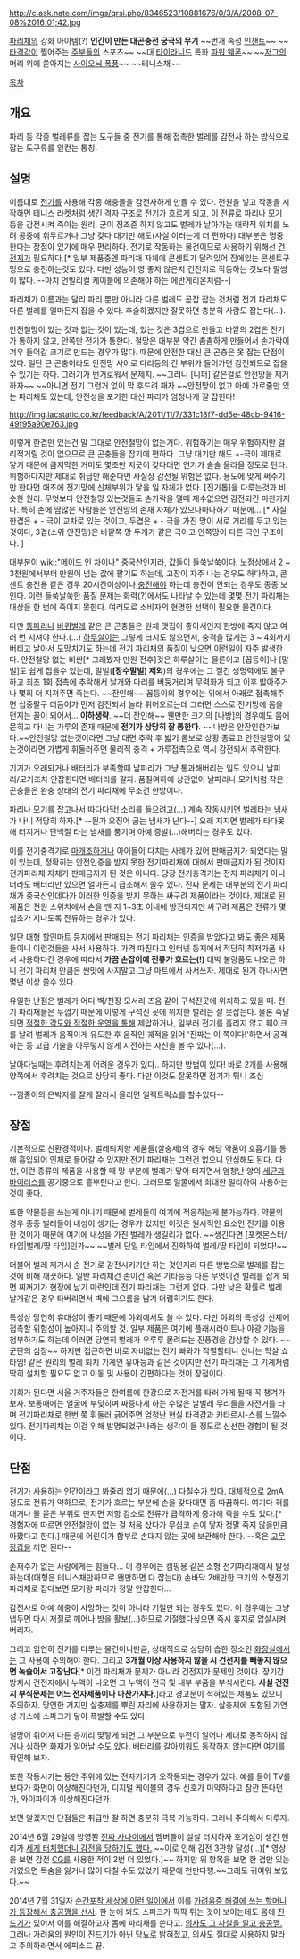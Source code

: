 http://c.ask.nate.com/imgs/qrsi.php/8346523/10881676/0/3/A/2008-07-08%2016;01;42.jpg

[[파리채]]의 강화 아이템(?)
'''인간이 만든 대곤충전 궁극의 무기'''
~~번개 속성 [[인챈트]]~~
~~[[타격감]]이 쩔어주는 [[주부]]들의 스포츠~~
~~대 [[타이라니드]] 특화 [[파워 웨폰]]~~
~~[[저그]]의 머리 위에 쏟아지는 [[사이오닉 폭풍]]~~
~~테니스채~~

[[목차]]

== 개요 ==
파리 등 각종 벌레류를 잡는 도구들 중 전기를 통해 접촉한 벌레를 감전사 하는 방식으로 잡는 도구류를 일컫는 통칭.

== 설명 ==
이름대로 [[전기]]를 사용해 각종 해충들을 감전사하게 만들 수 있다. 전원을 넣고 작동을 시작하면 테니스 라켓처럼 생긴 격자 구조로 전기가 흐르게 되고, 이 전류로 파리나 모기 등을 감전시켜 죽이는 원리. 굳이 정조준 하지 않고도 벌레가 날아가는 대략적 위치를 노려 공중에 휘두르거나 그냥 갖다 대기만 해도(사실 이러는게 더 편하다) 대부분은 명중한다는 장점이 있기에 매우 편리하다. 전기로 작동하는 물건이므로 사용하기 위해선 [[건전지]]가 필요하다.[* 일부 제품중엔 파리채 자체에 콘센트가 달려있어 집에있는 콘센트구멍으로 충전하는것도 있다. 다만 성능이 영 좋지 않은지 건전지로 작동하는 것보다 말썽이 많다. --마치 언빌리컬 케이블에 의존해야 하는 에반게리온처럼--]

파리채가 이름과는 달리 파리 뿐만 아니라 다른 벌레도 곧잡 잡는 것처럼 전기 파리채도 다른 벌레를 얼마든지 잡을 수 있다. 후술하겠지만 잘못하면 충분히 사람도 잡는다(...). 

안전철망이 있는 것과 없는 것이 있는데, 있는 것은 3겹으로 만들고 바깥의 2겹은 전기가 통하지 않고, 안쪽만 전기가 통한다. 철망은 대부분 약간 촘촘하게 만들어서 손가락이 겨우 들어갈 크기로 만드는 경우가 많다. 때문에 안전한 대신 큰 곤충은 못 잡는 단점이 있다. 일단 큰 곤충이라도 안전망 사이로 다리등의 긴 부위가 들어가면 감전되므로 잡을수 있기는 하다. 그러기가 번거로워서 문제지. ~~그러니 [니퍼] 같은걸로 안전망을 제거하자~~ ~~아니면 전기 그런거 없이 막 후드려 패자.~~안전망이 없고 아예 가로줄만 있는 파리채도 있는데, 안전성을 포기한 대신 파리가 엄청나게 잘 잡힌다!

http://img.iacstatic.co.kr/feedback/A/2011/11/7/331c18f7-dd5e-48cb-9416-49f95a90e763.jpg

이렇게 한겹만 있는건 말 그대로 안전철망이 없는거다. 위험하기는 매우 위험하지만 걸리적거릴 것이 없으므로 큰 곤충들을 잡기에 편하다. 그냥 대기만 해도 +-극이 제대로 닿기 때문에 큼지막한 거미도 몇초만 지긋이 갖다대면 연기가 솔솔 올라올 정도로 탄다. 위험하다지만 제대로 취급만 해준다면 사실상 감전될 위험은 없다. 용도에 맞게 써주기만 한다면 애초에 전기망에 신체부위가 닿을 일 자체가 없다. [전기톱]을 다루는것과 비슷한 원리. 무엇보다 안전철망 있는것들도 손가락을 댈때 재수없으면 감전되긴 마찬가지다. 특히 손에 땀많은 사람들은 안전망의 존재 자체가 있으나마나하기 때문에... [* 사실 한겹은 + - 극이 교차로 있는 것이고, 두겹은 + - 극을 가진 망이 서로 거리를 두고 있는것이다, 3겹(소위 안전망)은 바깥쪽 망 두개가 같은 극이고 안쪽망이 다른 극인 구조이다. ]

대부분이 [[wiki:"메이드 인 차이나" 중국산]]인지라, 값들이 들쑥날쑥이다. 노점상에서 2 ~ 3천원에서부터 만원이 넘는 값에 팔기도 하는데, 고장이 자주 나는 경우도 허다하고, 콘센트 충전용 같은 경우 20시간이상이나 [[충전]]해야 하는데 충전이 안되는 경우도 종종 보인다. 이런 들쑥날쑥한 품질 문제는 화력(?)에서도 나타날 수 있는데 몇몇 전기 파리채는 대상을 한 번에 죽이지 못한다. 여러모로 소비자의 현명한 선택이 필요한 물건이다.

다만 [[똥파리]]나 [[바퀴벌레]] 같은 큰 곤충들은 원체 맷집이 좋아서인지 한방에 죽지 않고 여러 번 지져야 한다.(...) [[하루살이]]는 그렇게 크지도 않으면서, 충격을 많게는 3 ~ 4회까지 버티고 날아서 도망치기도 하는데 전기 파리채의 품질이 낮으면 이런일이 자주 발생한다. 안전철망 없는 비싼[* 그래봤자 만원 전후]것은 하루살이는 물론이고 [꼽등이]나 [말벌]도 쉽게 잡을수 있는데, 말벌('''[장수말벌] 제외''')의 경우에는 그 질긴 생명력에도 불구하고 최초 1회 접촉에 추락해서 날개와 다리를 버둥거리며 무력화가 되고 이후 밟아주거나 몇회 더 지져주면 죽는다. ~~잔인해~~ 꼽등이의 경우에는 위에서 아래로 접촉해주면 십중팔구 더듬이가 먼저 감전되서 놀라 튀어오르는데 그러면 스스로 전기망에 몸을 던지는 꼴이 되어서... '''이하생략'''. ~~더 잔인해~~ 웬만한 크기의 [나방]의 경우에도 몸에 묻히고 다니는 가루의 존재 때문에 '''전기가 상당히 잘 통한다'''. ~~나방은 안잔인한가보다.~~안전철망 없는것이라면 그냥 대면 추락 후 밟기 콤보로 상황 종료고 안전철망이 있는것이라면 가볍게 휘둘러주면 물리적 충격 + 가루접촉으로 역시 감전되서 추락한다.

기기가 오래되거나 배터리가 부족할때 날파리가 그냥 통과해버리는 일도 있으니 날피리/모기조차 안잡힌다면 배터리를 갈자. 품질여하에 상관없이 날파리나 모기처럼 작은 곤충들은 완충 상태의 전기 파리채에 무조건 한방이다.

파리나 모기를 잡고나서 따다다닥! 소리를 들으려고(...) 계속 작동시키면 벌레타는 냄새가 나니 적당히 하자.[* --뭔가 오징어 굽는 냄새가 난다--] 오래 지지면 벌레가 타다못해 터지거나 단백질 타는 냄새를 풍기며 아예 증발(...)해버리는 경우도 있다.

이를 전기충격기로 [[마개조]]하거나 아이들이 다치는 사례가 있어 판매금지가 되었다는 말이 있는데, 정확히는 안전인증을 받지 못한 전기파리채에 대해서 판매금지가 된 것이지 전기파리채 자체가 판매금지가 된 것은 아니다. 당장 전기충격기는 전자 파리채가 아니더라도 배터리만 있으면 얼마든지 급조해서 쓸수 있다. 진짜 문제는 대부분의 전기 파리채가 중국산인데다가 이러한 인증을 받지 못하는 싸구려 제품이라는 것이다. 제대로 된 제품은 전원 스위치에서 손을 뗀 지 1~3초 이내에 방전되지만 싸구려 제품은 전류가 몇 십초가 지나도록 잔류하는 경우가 있다.

일단 대형 할인마트 등지에서 판매되는 전기 파리채는 인증을 받았다고 봐도 좋은 제품들이니 이런것들을 사서 사용하자. 가격 따진다고 인터넷 등지에서 적당히 최저가품 사서 사용하다간 경우에 따라서 '''가끔 손잡이에 전류가 흐르는(!)''' 대박 불량품도 나오곤 하니 전기 파리채 만큼은 싼맛에 사지말고 그냥 마트에서 사서쓰자. 제대로 된거 하나사면 몇년 이상 쓸수 있다.

유일한 난점은 벌레가 어디 벽/천장 모서리 즈음 같이 구석진곳에 위치하고 있을 때. 전기 파리채들은 두껍기 때문에 이렇게 구석진 곳에 위치한 벌레는 잘 못잡는다. 물론 숙달되면 [[김대기|적절한 각도와 적절한 운영을 통해]] 제압하거나, 일부러 전기를 흘리지 않고 훼이크를 날려 벌레가 움직이게 유도한 후 움직인 궤적을 읽어 '진짜는 이 쪽이다!'하면서 공격하는 등 고급 기술을 아무렇지 않게 시전하는 자신을 볼 수 있다(...).

날아다닐때는 후려치는게 어려운 경우가 있다..
하지만 방법이 있다! 바로 2개를 사용해 양쪽에서 후려치는 것으로 상당히 좋다. 다만 이것도 잘못하면 점기가 튀니 조심

--껌종이의 은박지를 잘게 잘라서 올리면 일렉트릭쇼를 할수있다--
== 장점 ==
기본적으로 친환경적이다. 벌레퇴치향 제품들(살충제)의 경우 해당 약품이 호흡기를 통해 흡입되어 인체로 들어갈 수 있지만 전기 파리채는 그런건 없으니 안심해도 된다. 다만, 이런 종류의 제품을 사용할 때 망 부분에 벌레가 닿아 터지면서 엄청난 양의 [[세균]]과 [[바이러스]]를 공기중으로 흩뿌린다고 한다. 그러므로 얼굴에서 최대한 멀리하여 사용하는 것이 좋다.

또한 약물등을 쓰는게 아니기 때문에 벌레들이 여기에 적응하는게 불가능하다. 약물의 경우 종종 벌레들이 내성이 생기는 경우가 있지만 이것은 원시적인 요소인 전기를 이용한 것이기 때문에 여기에 내성을 가진 벌레가 생길리가 없다. ~~생긴다면 [포켓몬스터/타입|벌레/땅 타입]인가~~ ~~벌레 단일 타입에서 진화하여 벌레/땅 타입이 되었다!~~

더불어 벌레 제거시 순 전기로 감전시키기만 하는 것인지라 다른 방법으로 벌레를 잡는것에 비해 깨끗하다. 일반 파리채건 손이건 혹은 기타등등 다른 무엇이건 벌레를 잡게 되면 찌꺼기가 현장에 남기 마련인데 전기 파리채는 그런게 없다. 다만 낮은 확률로 벌레 날개같은 경우 타버리면서 벽에 그으름을 남겨 더럽히기도 한다.

특성상 당연히 휴대성이 좋기 때문에 야외에서도 쓸 수 있다. 다만 야외의 특성상 신체에 접촉할 위험성이 높아지니 주의할 것. 일부 제품은 여기에 플래시라이트나 야광 기능을 첨부하기도 하는데 이러면 당연히 벌레가 우루루 몰려드는 진풍경을 감상할 수 있다. ~~군단의 심장~~ 하지만 접근하면 바로 자비없는 전기 빠와가 작렬할테니 신나는 학살 쇼타임! 같은 원리의 벌레 퇴치 기계인 유아등과 같은 것이지만 전기 파리채는 그 기계처럼 딱히 설치할 필요도 없고 이동 및 사용이 간편하다는 것이 장점이다.

기회가 된다면 서울 거주자들은 한여름에 한강으로 자전거를 타러 가게 될때 꼭 챙겨가보자. 보통때에는 얼굴에 부딪히며 짜증나게 하는 수많은 날벌레 무리들을 자전거를 타며 전기파리채로 한번 쭉 휘둘러 긁어주면 엄청난 현실 타격감과 카타르시-스를 느낄수 있다. 전기파리채는 이걸 위해 발명되었구나라는 생각이 들 정도로 신선한 경험이 될 것이다.

== 단점 ==
전기가 사용하는 인간이라고 봐줄리 없기 때문에(...) 다칠수가 있다. 대체적으로 2mA 정도로 전류가 약하므로, 전기가 흐르는 부분에 손을 갖다대면 좀 따끔하다. 여기다 혀를 대거나 물 묻은 부위로 만지면 저항 감소로 전류가 급격하게 증가해 죽을 수도 있다.[* 경험자에 따르면 안전철망이 없는 걸 처음 샀다가 무심코 손이 닿자 정말 죽지 않을만큼 아팠다고 한다.] 때문에 어린이가 함부로 손대지 않는 곳에 보관해야 한다. --혹은 [[고무장갑]]을 끼면 된다--

손재주가 없는 사람에게는 힘들다... 이 경우에는 캠핑용 같은 소형 전기파리채에서 발생하는데(대형은 테니스채만하므로 왠만하면 다 잡는다) 손바닥 2배만한 크기의 소형전기파리채로 잡다보면 모기랑 파리가 정말 안잡힌다...

감전사로 아예 해충이 사망하는 것이 아니라 기절만 되는 경우도 있다. 이 경우에는 그냥 냅두면 다시 저절로 깨어나 방을 활보(...)하므로 기절했다싶으면 즉시 휴지로 압살시켜버리자.

그리고 엄연히 전기를 다루는 물건이니만큼, 상대적으로 상당히 습한 장소인 [[화장실]]에서는 그 사용에 주의해야 한다. 그리고 '''3개월 이상 사용하지 않을 시 건전지를 빼놓지 않으면 녹슬어서 고장난다'''[* 이건 파리채가 문제가 아니라 건전지가 문제인 것이다. 장기간 방치시 건전지에서 누액이 나오면 그 누액이 전극 및 내부 부품을 부식시킨다. '''사실 건전지 부식문제는 어느 전자제품이나 마찬가지다.''']라고 경고문이 적혀있는 제품도 있으니 주의하자. 당연한 거지만 살충제를 뿌린 자리에 사용하지는 말자. 살충제에 포함된 가연성 가스에 스파크가 닿아 폭발할 수도 있다.

철망이 휘어져 다른 층끼리 맞닿게 되면 그 부분으로 누전이 일어나 제대로 동작하지 않거나 심하면 화재가 일어날 수도 있다. 배터리를 갈아끼워도 동작하지 않는다면 여기를 확인해 보자.

또한 작동시키는 동안 주위에 있는 전자기기가 오작동되는 경우가 있다. 예를 들어 TV를 보다가 화면이 이상해진다던가, 디지털 케이블의 경우 신호가 미약하다고 잠깐 뜬다던가, 와이파이가 이상해진다던가.

보면 알겠지만 단점들은 취급만 잘 하면 충분히 극복 가능하다. 그러니 주의해서 다루자.

2014년 6월 29일에  방영된 [[진짜 사나이]]에서 멤버들이 살살 터치하자 호기심이 생긴 헨리가 [http://www.youtube.com/watch?v=CGD6JYQuyuc 세게 터치했더니 감전을 당하기도 했다.] ~~이로 인해 감전 3관왕 달성(...)[* 영상을 보면 감전 [[CG]]를 사용한 적이 2번 더 있었다.]~~ 하지만 위 항목을 보면 한 겹만 있는 거였으면 목숨을 잃거나 많이 다칠 수도 있었기 때문에 천만다행.~~그래도 귀여워 보였다.~~

2014년 7월 31일자 [[순간포착 세상에 이런 일이]]에서 이를 [http://youtu.be/aiy2fskgpPc 가려움증 해결에 쓰는 할머니가 등장해서 충공깽을 선사]. 한 눈에 봐도 스파크가 팍팍 튀는 것이 보이는데도 몸에 [[진드기]]가 있어서 이를 해결하고자 몸에 파리채를 쓴다고. [http://youtu.be/H41djrlJeUs 의사도 그 사실을 알고 충공깽.] 그러나 가려움의 원인이 진드기가 아닌 [[당뇨]]로 밝혀졌고, 의사도 절대로 사용하지 말라고 주의하라면서 에피소드 끝.
